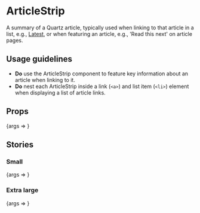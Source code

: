 
<Meta title="ArticleStrip" component={ArticleStrip} />

# ArticleStrip

A summary of a Quartz article, typically used when linking to that article in a list, e.g., [Latest](https://qz.com/latest/), or when featuring an article, e.g., 'Read this next' on article pages.

## Usage guidelines

- **Do** use the ArticleStrip component to feature key information about an article when linking to it.
- **Do** nest each ArticleStrip inside a link (`<a>`) and list item (`<li>`) element when displaying a list of article links.

## Props

<Canvas>
	<Story
		args={{
			dateGmt: '2020-10-22T15:00:42',
			kicker: 'Lessons from language',
			thumbnailUrl: 'https://cms.qz.com/wp-content/uploads/2020/10/2020-10-07T071126Z_1691387157_RC2JDJ9CKQYM_RTRMADP_3_HEALTH-CORONAVIRUS-ITALY-GRANDAD-e1603314985764.jpg',
			title: 'IBM scientists hope to detect early signs of dementia using AI',
		}}
		name="Default"
	>
		{args => <ArticleStrip {...args} />}
	</Story>
</Canvas>

<ArgsTable story="Default" />

## Stories

### Small

<Canvas>
	<Story
		args={{
			dateGmt: '2020-10-22T02:31:44',
			edition: 'Quartz India',
			kicker: 'Gaming the space',
			size: 'small',
			thumbnailUrl: 'https://cms.qz.com/wp-content/uploads/2020/10/2009-05-23T120000Z_838732280_GM1E55O084W01_RTRMADP_3_CRICKET-IPL-e1602590703187.jpg',
			title: 'Flush with cash, India’s sports fantasy startups are gaining ground',
		}}
		name="Small"
	>
		{args => <ArticleStrip {...args} />}
	</Story>
</Canvas>

### Extra large

<Canvas>
	<Story
		args={{
			dateGmt: '2020-10-17T08:00:37',
			edition: 'Quartz Africa',
			kicker: 'South Africa replugged',
			size: 'extra-large',
			thumbnailUrl: 'https://cms.qz.com/wp-content/uploads/2020/10/2020-10-08T165034Z_848144848_RC2GEJ9SA1SA_RTRMADP_3_MINING-JHB-INDABA-ESKOM-e1602880878339.jpg',
			title: 'South Africa’s unusual electrical plugs and sockets are headed for retirement',
		}}
		name="XL"
	>
		{args => <ArticleStrip {...args} />}
	</Story>
</Canvas>
